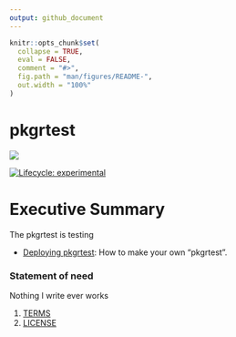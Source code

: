 ```yaml
---
output: github_document
---
```


```r
knitr::opts_chunk$set(
  collapse = TRUE,
  eval = FALSE,
  comment = "#>",
  fig.path = "man/figures/README-",
  out.width = "100%"
)
```
# pkgrtest

![](./man/figures/_rassler_key_image.jpg)

<!-- badges: start -->
[![Lifecycle: experimental](https://img.shields.io/badge/lifecycle-experimental-orange.svg)](https://lifecycle.r-lib.org/articles/stages.html#experimental)
<!-- badges: end -->

# Executive Summary

The pkgrtest is testing

* [Deploying pkgrtest](https://JimColl.github.io/pkgrtest/articles/deploying-pkgrtest.html): How to make your own "pkgrtest".

### Statement of need

Nothing I write ever works

1. [TERMS](TERMS.md)
2. [LICENSE](LICENSE)

